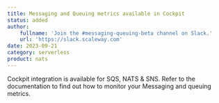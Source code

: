 ```yaml
---
title: Messaging and Queuing metrics available in Cockpit
status: added
author:
    fullname: 'Join the #messaging-queuing-beta channel on Slack.'
    url: 'https://slack.scaleway.com'
date: 2023-09-21
category: serverless
product: nats
---
```


 Cockpit integration is available for SQS, NATS & SNS. Refer to the documentation to find out how to monitor your Messaging and queuing metrics.

